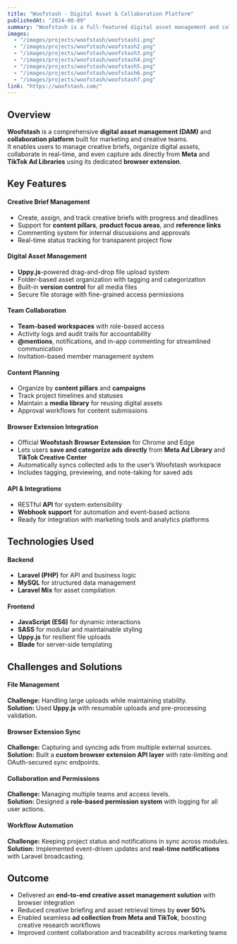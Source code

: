 ```yaml
---
title: "Woofstash - Digital Asset & Collaboration Platform"
publishedAt: "2024-08-09"
summary: "Woofstash is a full-featured digital asset management and collaboration platform designed for marketing and creative teams, including a browser extension that lets users save ads directly from Meta and TikTok Ad Libraries."
images:
  - "/images/projects/woofstash/woofstash1.png"
  - "/images/projects/woofstash/woofstash2.png"
  - "/images/projects/woofstash/woofstash3.png"
  - "/images/projects/woofstash/woofstash4.png"
  - "/images/projects/woofstash/woofstash5.png"
  - "/images/projects/woofstash/woofstash6.png"
  - "/images/projects/woofstash/woofstash7.png"
link: "https://woofstash.com/"
---
```


## Overview

**Woofstash** is a comprehensive **digital asset management (DAM)** and **collaboration platform** built for marketing and creative teams.  
It enables users to manage creative briefs, organize digital assets, collaborate in real-time, and even capture ads directly from **Meta** and **TikTok Ad Libraries** using its dedicated **browser extension**.

## Key Features

#### Creative Brief Management

- Create, assign, and track creative briefs with progress and deadlines
- Support for **content pillars**, **product focus areas**, and **reference links**
- Commenting system for internal discussions and approvals
- Real-time status tracking for transparent project flow

#### Digital Asset Management

- **Uppy.js**-powered drag-and-drop file upload system
- Folder-based asset organization with tagging and categorization
- Built-in **version control** for all media files
- Secure file storage with fine-grained access permissions

#### Team Collaboration

- **Team-based workspaces** with role-based access
- Activity logs and audit trails for accountability
- **@mentions**, notifications, and in-app commenting for streamlined communication
- Invitation-based member management system

#### Content Planning

- Organize by **content pillars** and **campaigns**
- Track project timelines and statuses
- Maintain a **media library** for reusing digital assets
- Approval workflows for content submissions

#### Browser Extension Integration

- Official **Woofstash Browser Extension** for Chrome and Edge
- Lets users **save and categorize ads directly** from **Meta Ad Library** and **TikTok Creative Center**
- Automatically syncs collected ads to the user’s Woofstash workspace
- Includes tagging, previewing, and note-taking for saved ads

#### API & Integrations

- RESTful **API** for system extensibility
- **Webhook support** for automation and event-based actions
- Ready for integration with marketing tools and analytics platforms

## Technologies Used

#### Backend

- **Laravel (PHP)** for API and business logic
- **MySQL** for structured data management
- **Laravel Mix** for asset compilation

#### Frontend

- **JavaScript (ES6)** for dynamic interactions
- **SASS** for modular and maintainable styling
- **Uppy.js** for resilient file uploads
- **Blade** for server-side templating

## Challenges and Solutions

#### File Management

**Challenge:** Handling large uploads while maintaining stability.  
**Solution:** Used **Uppy.js** with resumable uploads and pre-processing validation.

#### Browser Extension Sync

**Challenge:** Capturing and syncing ads from multiple external sources.  
**Solution:** Built a **custom browser extension API layer** with rate-limiting and OAuth-secured sync endpoints.

#### Collaboration and Permissions

**Challenge:** Managing multiple teams and access levels.  
**Solution:** Designed a **role-based permission system** with logging for all user actions.

#### Workflow Automation

**Challenge:** Keeping project status and notifications in sync across modules.  
**Solution:** Implemented event-driven updates and **real-time notifications** with Laravel broadcasting.

## Outcome

- Delivered an **end-to-end creative asset management solution** with browser integration
- Reduced creative briefing and asset retrieval times by **over 50%**
- Enabled seamless **ad collection from Meta and TikTok**, boosting creative research workflows
- Improved content collaboration and traceability across marketing teams
